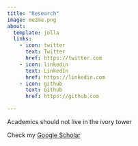```yaml
---
title: "Research"
image: me2me.png
about:
  template: jolla
  links:
    - icon: twitter
      text: Twitter
      href: https://twitter.com
    - icon: linkedin
      text: LinkedIn
      href: https://linkedin.com
    - icon: github
      text: Github
      href: https://github.com

---
```


Academics should not live in the ivory tower

Check my [Google Scholar]("https://scholar.google.com/citations?user=mk7IdlsAAAAJ&hl=en&oi=ao")
